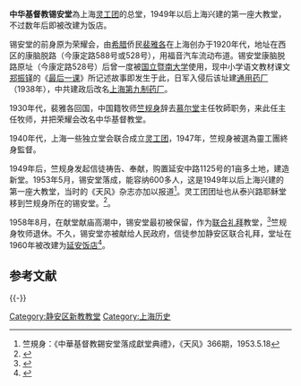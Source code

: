 '''中华基督教锡安堂'''為上海[[灵工团|灵工团]]的总堂，1949年以后上海兴建的第一座大教堂，不过数年后即被改建为饭店。

锡安堂的前身原为荣耀会，由[[希腊|希腊]]侨民[[裴雅各|裴雅各]]在上海创办于1920年代，地址在西区的康脑脱路（今康定路588号或528号），用福音汽车流动布道。锡安堂康脑脱路原址（今康定路528号）后曾一度被[[国立暨南大学|国立暨南大学]]使用，现中小学语文教材课文[[郑振铎|郑振铎]]的《[[最后一课|最后一课]]》所记述故事即发生于此，日军入侵后该址建[[通用药厂|通用药厂]]（1938年），中共建政后改名[[上海第九制药厂|上海第九制药厂]]。

1930年代，裴雅各回国，中国籍牧师[[竺规身|竺规身]]辞去[[慕尔堂|慕尔堂]]主任牧師职务，来此任主任牧师，并把荣耀会改名中华基督教堂。

1940年代，上海一些独立堂会联合成立[[灵工团|灵工团]]，1947年，竺规身被選為靈工團終身監督。

1949年后，竺规身发起信徒祷告、奉献，购置延安中路1125号的1亩多土地，建造新堂。1953年5月，锡安堂落成，能容纳600多人，这是1949年以后上海兴建的第一座大教堂，当时的《天风》杂志亦加以报道<ref>竺規身：《中華基督教錫安堂落成獻堂典禮》，《天风》366期，1953.5.18</ref>。灵工团团址也从泰兴路耶稣堂移到竺规身所在的锡安堂。<ref>{{cite web| last =| first =| authorlink =| title =上海通志 >> 第十四卷 民族·宗教 >> 第六章　基督教  >> 第二节　差会、教派、教堂| publisher =| url =http://www.shtong.gov.cn/newsite/node2/node2247/node79044/node79331/node79340/userobject1ai103718.html| accessdate =2010-05-12| deadurl =yes| archiveurl =https://web.archive.org/web/20110805001404/http://www.shtong.gov.cn/newsite/node2/node2247/node79044/node79331/node79340/userobject1ai103718.html| archivedate =2011-08-05}}</ref>。

1958年8月，在献堂献庙高潮中，锡安堂最初被保留，作为[[联合礼拜|联合礼拜]]教堂，<ref>{{cite web| last =| first =| authorlink =| title =上海宗教志 >> 第五编基督教 >> 第六章 三自爱国运动 >> 第三节　联合礼拜| publisher =| url =http://www.shtong.gov.cn/newsite/node2/node2245/node75195/node75204/node75308/node75322/userobject1ai92079.html| accessdate =2010-05-12| deadurl =yes| archiveurl =https://archive.is/20120805140053/http://www.shtong.gov.cn/newsite/node2/node2245/node75195/node75204/node75308/node75322/userobject1ai92079.html| archivedate =2012-08-05}}</ref>竺规身牧师退休。不久，锡安堂亦被献给人民政府，信徒参加静安区联合礼拜，堂址在1960年被改建为[[延安饭店|延安饭店]]<ref>{{cite web| last =| first =| authorlink =| title =上海宗教志 >> 第五编基督教 >> 第一章场所 >> 第三节　独立性教会所属教堂| publisher =| url =http://www.shtong.gov.cn/newsite/node2/node2245/node75195/node75204/node75303/node75317/userobject1ai92056.html| accessdate =2010-05-12| deadurl =yes| archiveurl =https://web.archive.org/web/20150709114130/http://www.shtong.gov.cn/newsite/node2/node2245/node75195/node75204/node75303/node75317/userobject1ai92056.html| archivedate =2015-07-09}}</ref>。

== 参考文献 ==
<div class="references-small">
<references />
</div>

{{-}}
{{中國自立教會}}

[[Category:静安区新教教堂|Category:静安区新教教堂]]
[[Category:上海历史|Category:上海历史]]